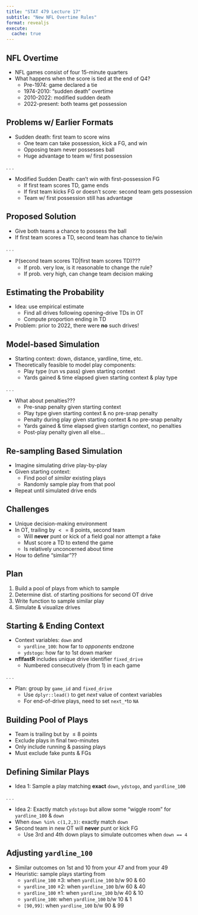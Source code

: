 ```yaml
---
title: "STAT 479 Lecture 17"
subtitle: "New NFL Overtime Rules"
format: revealjs
execute:
  cache: true
---
```


## NFL Overtime

- NFL games consist of four 15-minute quarters
- What happens when the score is tied at the end of Q4?
  - Pre-1974: game declared a tie
  - 1974-2010: "sudden death" overtime
  - 2010-2022: modified sudden death
  - 2022-present: both teams get possession

## Problems w/ Earlier Formats

- Sudden death: first team to score wins
  - One team can take possession, kick a FG, and win
  - Opposing team never possesses ball
  - Huge advantage to team w/ first possession
  
. . . 

- Modified Sudden Death: can't win with first-possession FG
  - If first team scores TD, game ends
  - If first team kicks FG or doesn't score: second team gets possession
  - Team w/ first possession still has advantage

## Proposed Solution

- Give both teams a chance to possess the ball
- If first team scores a TD, second team has chance to tie/win

. . .

- $\mathbb{P}(\textrm{second team scores TD} \vert \textrm{first team scores TD})$???
  - If prob. very low, is it reasonable to change the rule?
  - If prob. very high, can change team decision making


## Estimating the Probability

- Idea: use empirical estimate
  - Find all drives following opening-drive TDs in OT
  - Compute proportion ending in TD
- Problem: prior to 2022, there were **no** such drives!

## Model-based Simulation{.smaller}

- Starting context: down, distance, yardline, time, etc.
- Theoretically feasible to model play components:
  - Play type (run vs pass) given starting context
  - Yards gained & time elapsed given starting context & play type

. . . 

- What about penalties???
  - Pre-snap penalty given starting context
  - Play type given starting context & no pre-snap penalty
  - Penalty during play given starting context & no pre-snap penalty
  - Yards gained & time elapsed given startign context, no penalties
  - Post-play penalty given all else...

## Re-sampling Based Simulation

- Imagine simulating drive play-by-play
- Given starting context:
  - Find pool of *similar* existing plays
  - Randomly sample play from that pool
- Repeat until simulated drive ends

## Challenges

- Unique decision-making environment
- In OT, trailing by $<= 8$ points, second team
  - Will **never** punt or kick of a field goal nor attempt a fake
  - Must score a TD to extend the game
  - Is relatively unconcerned about time
- How to define "similar"??

## Plan

1. Build a pool of plays from which to sample
2. Determine dist. of starting positions for second OT drive
3. Write function to sample similar play
4. Simulate & visualize drives

## Starting & Ending Context

- Context variables: `down` and 
  - `yardline_100`: how far to *opponents* endzone
  - `ydstogo`: how far to 1st down marker
  
- **nflfastR** includes unique drive identifier `fixed_drive`
  - Numbered consecutively (from 1) in each game

. . . 

- Plan: group by `game_id` and `fixed_drive`
  - Use `dplyr::lead()` to get *next* value of context variables
  - For end-of-drive plays, need to set `next_*`to `NA`
  

## Building Pool of Plays

- Team is trailing but by $\leq 8$ points
- Exclude plays in final two-minutes
- Only include running & passing plays
- Must exclude fake punts & FGs

## Defining Similar Plays {.smaller}

- Idea 1: Sample a play matching **exact** `down`, `ydstogo`, and `yardline_100`

. . . 

- Idea 2: Exactly match `ydstogo` but allow some "wiggle room" for `yardline_100` & `down`
- When `down %in% c(1,2,3)`: exactly match `down`
- Second team in new OT will **never** punt or kick FG
  - Use 3rd and 4th down plays to simulate outcomes when `down == 4`

## Adjusting `yardline_100`
- Similar outcomes on 1st and 10 from your 47 and from your 49
- Heuristic: sample plays starting from
  - `yardline_100` $\pm 3$: when `yardline_100` b/w 90 & 60
  - `yardline_100` $\pm 2$: when `yardline_100` b/w 60 & 40
  - `yardline_100` $\pm 1$: when `yardline_100` b/w 40 & 10
  - `yardline_100`: when `yardline_100` b/w 10 & 1
  - `[90,99]`: when `yardline_100` b/w 90 & 99
  





